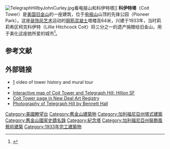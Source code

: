 {{Infobox NRHP
| name = 科伊特塔
| nrhp_type = 
| image = Coit Tower 2021.jpg
| caption = 2021年的科伊特塔
| location ={{USA}}[[加利福尼亚州|加利福尼亚州]][[舊金山|舊金山]] <br />1 Telegraph Hill Blvd.
| coordinates = {{coord|37|48|09|N|122|24|21|W|display=inline,title}}
| locmapin = United States San Francisco County#California#USA
| map_label = Coit Tower
| built = 1933年
| architect = Brown, Arthur Jr.
| architecture = [[裝飾風藝術|裝飾風藝術]]
| added = January 29, 2008
| area = {{convert|1.7|acre}}
| refnum = 07001468<ref name="nris">{{NRISref|version=2010a}}</ref>
| designated_other1 = San Francisco
| designated_other1_number = 165
| designated_other1_date = 1984<ref name=SFLandmark>{{cite web|title=City of San Francisco Designated Landmarks|publisher=City of San Francisco|url=http://www.sf-planning.org/Modules/ShowDocument.aspx?documentid=5081|access-date=2012-10-21|archive-url=https://web.archive.org/web/20140325040805/http://sf-planning.org/Modules/ShowDocument.aspx?documentid=5081|archive-date=2014-03-25|url-status=dead}}</ref>
}}
[[Image:TelegraphHillbyJohnCurley.jpg|thumb]]看电报山和科伊特塔]]
'''科伊特塔'''（Coit Tower）是[[美国|美国]][[旧金山|旧金山]]的一座建筑，位于[[电报山|电报山]]山顶的先锋公园（Pioneer Park）。这座[[装饰风艺术|装饰风艺术]]运动的[[钢筋混凝土|钢筋混凝土]]塔楼高64米，兴建于1933年，当时莉莉希区柯克科伊特（Lillie Hitchcock Coit）将三分之一的遗产捐赠给旧金山，用于美化这座她所爱的城市<ref name="women1">{{cite book|last = Pryor|first = Alton|title = Fascinating Women in California History|url = https://archive.org/details/fascinatingwomen0000pryo|publisher = Stagecoach Pub.|date = 2003|isbn = 0966005392|pages = [https://archive.org/details/fascinatingwomen0000pryo/page/86 86]}}</ref>。

==参考文献==
{{Reflist}}

== 外部链接 ==
*[http://www.youtube.com/watch?v=Z6k9EaDLGik] {{Wayback|url=http://www.youtube.com/watch?v=Z6k9EaDLGik |date=20200614043316 }} video of tower history and mural tour
* {{Structurae|id=s0009310|title=Coit Tower}}
* [https://web.archive.org/web/20160304074934/http://map.sanfranciscohiltonhotel.com/?bid=207&vid=30764 Interactive map of Coit Tower and Telegraph Hill: Hilton SF]
* [https://web.archive.org/web/20100711133510/http://www.newdealartregistry.org/NewDealArtRegistry.html#state=CA;city=San%20Francisco;institution=Coit%20Tower Coit Tower page in New Deal Art Registry]
* [https://web.archive.org/web/20081119161914/http://businessimagegroup.com/sfimages/contemporary/telegraph-coit.html Photography of Telegraph Hill by Bennett Hall]

{{旧金山}}
{{Commonscat|Coit Tower|科伊特塔}}

{{DEFAULTSORT:Coit Tower}}
[[Category:美國瞭望台|Category:美國瞭望台]]
[[Category:舊金山建築物|Category:舊金山建築物]]
[[Category:加利福尼亞州塔式建築|Category:加利福尼亞州塔式建築]]
[[Category:舊金山國家史蹟名錄|Category:舊金山國家史蹟名錄]]
[[Category:紀念塔|Category:紀念塔]]
[[Category:加利福尼亞州裝飾風藝術建築|Category:加利福尼亞州裝飾風藝術建築]]
[[Category:1933年完工建築物|Category:1933年完工建築物]]